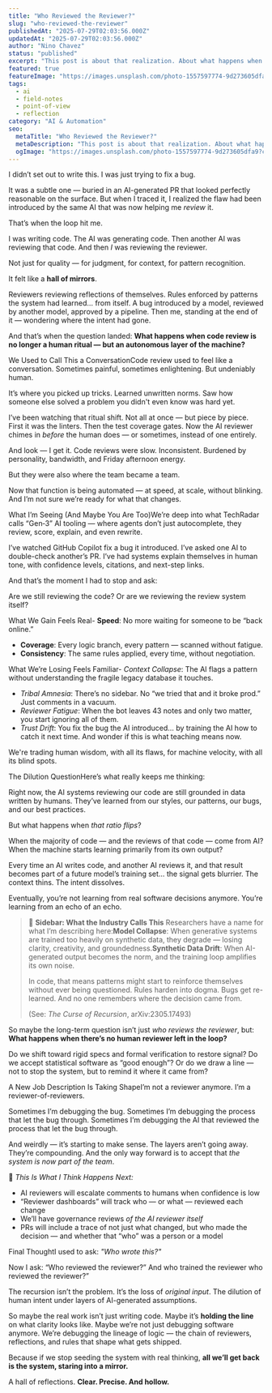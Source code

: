 ```yaml
---
title: "Who Reviewed the Reviewer?"
slug: "who-reviewed-the-reviewer"
publishedAt: "2025-07-29T02:03:56.000Z"
updatedAt: "2025-07-29T02:03:56.000Z"
author: "Nino Chavez"
status: "published"
excerpt: "This post is about that realization. About what happens when AI becomes the default reviewer, and starts learning from its own reflections.\n\nWe’re not just debugging code anymore.\nWe’re debugging the system that teaches itself how to review."
featured: true
featureImage: "https://images.unsplash.com/photo-1557597774-9d273605dfa9?crop=entropy&cs=tinysrgb&fit=max&fm=jpg&ixid=M3wxMTc3M3wwfDF8c2VhcmNofDh8fHNweXxlbnwwfHx8fDE3NTM3NTQ1MDl8MA&ixlib=rb-4.1.0&q=80&w=2000"
tags:
  - ai
  - field-notes
  - point-of-view
  - reflection
category: "AI & Automation"
seo:
  metaTitle: "Who Reviewed the Reviewer?"
  metaDescription: "This post is about that realization. About what happens when AI becomes the default reviewer, and starts learning from its own reflections.\n\nWe’re not just debugging code anymore.\nWe’re debugging the system that teaches itself how to review."
  ogImage: "https://images.unsplash.com/photo-1557597774-9d273605dfa9?crop=entropy&cs=tinysrgb&fit=max&fm=jpg&ixid=M3wxMTc3M3wwfDF8c2VhcmNofDh8fHNweXxlbnwwfHx8fDE3NTM3NTQ1MDl8MA&ixlib=rb-4.1.0&q=80&w=2000"
---
```


I didn’t set out to write this.
I was just trying to fix a bug.

It was a subtle one — buried in an AI-generated PR that looked perfectly reasonable on the surface. But when I traced it, I realized the flaw had been introduced by the same AI that was now helping me *review* it.

That’s when the loop hit me.

I was writing code.
The AI was generating code.
Then another AI was reviewing that code.
And then *I* was reviewing the reviewer.

Not just for quality — for judgment, for context, for pattern recognition.

It felt like a **hall of mirrors**.

Reviewers reviewing reflections of themselves.
Rules enforced by patterns the system had learned… from itself.
A bug introduced by a model, reviewed by another model, approved by a pipeline.
Then me, standing at the end of it — wondering where the intent had gone.

And that’s when the question landed:
**What happens when code review is no longer a human ritual — but an autonomous layer of the machine?**

We Used to Call This a ConversationCode review used to feel like a conversation.
Sometimes painful, sometimes enlightening.
But undeniably human.

It’s where you picked up tricks. Learned unwritten norms. Saw how someone else solved a problem you didn't even know was hard yet.

I’ve been watching that ritual shift. Not all at once — but piece by piece. First it was the linters. Then the test coverage gates. Now the AI reviewer chimes in *before* the human does — or sometimes, instead of one entirely.

And look — I get it.
Code reviews were slow. Inconsistent. Burdened by personality, bandwidth, and Friday afternoon energy.

But they were also where the team became a team.

Now that function is being automated — at speed, at scale, without blinking.
And I’m not sure we’re ready for what that changes.

What I’m Seeing (And Maybe You Are Too)We’re deep into what TechRadar calls “Gen‑3” AI tooling — where agents don’t just autocomplete, they review, score, explain, and even rewrite.

I’ve watched GitHub Copilot fix a bug it introduced. I’ve asked one AI to double-check another’s PR. I’ve had systems explain themselves in human tone, with confidence levels, citations, and next-step links.

And that’s the moment I had to stop and ask:

Are we still reviewing the code?
Or are we reviewing the review system itself?

What We Gain Feels Real- **Speed**: No more waiting for someone to be “back online.”
- **Coverage**: Every logic branch, every pattern — scanned without fatigue.
- **Consistency**: The same rules applied, every time, without negotiation.

What We’re Losing Feels Familiar- *Context Collapse*: The AI flags a pattern without understanding the fragile legacy database it touches.
- *Tribal Amnesia*: There’s no sidebar. No “we tried that and it broke prod.” Just comments in a vacuum.
- *Reviewer Fatigue*: When the bot leaves 43 notes and only two matter, you start ignoring all of them.
- *Trust Drift*: You fix the bug the AI introduced… by training the AI how to catch it next time. And wonder if this is what teaching means now.

We're trading human wisdom, with all its flaws, for machine velocity, with all its blind spots.

The Dilution QuestionHere’s what really keeps me thinking:

Right now, the AI systems reviewing our code are still grounded in data written by humans. They’ve learned from our styles, our patterns, our bugs, and our best practices.

But what happens when *that ratio flips*?

When the majority of code — and the reviews of that code — come from AI?
When the machine starts learning primarily from its own output?

Every time an AI writes code, and another AI reviews it, and that result becomes part of a future model’s training set… the signal gets blurrier. The context thins. The intent dissolves.

Eventually, you’re not learning from real software decisions anymore.
You’re learning from an echo of an echo.

> 🔎 **Sidebar: What the Industry Calls This**
> Researchers have a name for what I’m describing here:**Model Collapse**: When generative systems are trained too heavily on synthetic data, they degrade — losing clarity, creativity, and groundedness.**Synthetic Data Drift**: When AI-generated output becomes the norm, and the training loop amplifies its own noise.
> 
> In code, that means patterns might start to reinforce themselves without ever being questioned. Rules harden into dogma. Bugs get re-learned. And no one remembers where the decision came from.
> 
> (See: *The Curse of Recursion*, arXiv:2305.17493)

So maybe the long-term question isn’t just *who reviews the reviewer*, but:
**What happens when there’s no human reviewer left in the loop?**

Do we shift toward rigid specs and formal verification to restore signal?
Do we accept statistical software as “good enough”?
Or do we draw a line — not to stop the system, but to remind it where it came from?

A New Job Description Is Taking ShapeI’m not a reviewer anymore.
I’m a reviewer-of-reviewers.

Sometimes I’m debugging the bug.
Sometimes I’m debugging the process that let the bug through.
Sometimes I’m debugging the AI that reviewed the process that let the bug through.

And weirdly — it’s starting to make sense.
The layers aren’t going away.
They’re compounding.
And the only way forward is to accept that *the system is now part of the team*.

📡 *This Is What I Think Happens Next:*

- AI reviewers will escalate comments to humans when confidence is low
- “Reviewer dashboards” will track who — or what — reviewed each change
- We’ll have governance reviews *of the AI reviewer itself*
- PRs will include a trace of not just what changed, but who made the decision — and whether that “who” was a person or a model

Final ThoughtI used to ask: *"Who wrote this?"*

Now I ask:
“Who reviewed the reviewer?”
And who trained the reviewer who reviewed the reviewer?”

The recursion isn’t the problem.
It’s the loss of *original input*.
The dilution of human intent under layers of AI-generated assumptions.

So maybe the real work isn’t just writing code.
Maybe it’s **holding the line** on what clarity looks like.
Maybe we’re not just debugging software anymore.
We’re debugging the lineage of logic — the chain of reviewers, reflections, and rules that shape what gets shipped.

Because if we stop seeding the system with real thinking,
**all we’ll get back is the system, staring into a mirror.**

A hall of reflections.
**Clear. Precise. And hollow.**

